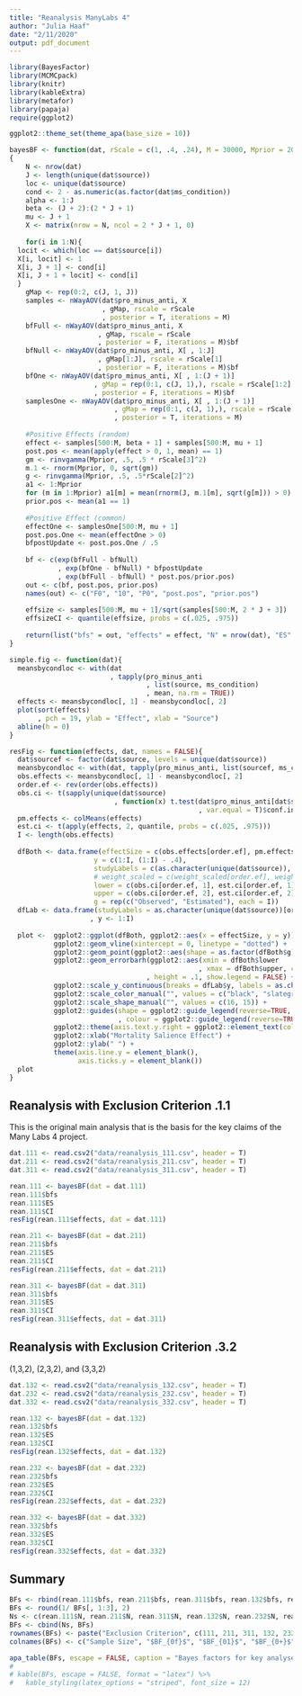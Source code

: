 ```yaml
---
title: "Reanalysis ManyLabs 4"
author: "Julia Haaf"
date: "2/11/2020"
output: pdf_document
---
```


```r
library(BayesFactor)
library(MCMCpack)
library(knitr)
library(kableExtra)
library(metafor)
library(papaja)
require(ggplot2)

ggplot2::theme_set(theme_apa(base_size = 10))
```

```r
bayesBF <- function(dat, rScale = c(1, .4, .24), M = 30000, Mprior = 200000)
{
	N <- nrow(dat)
	J <- length(unique(dat$source))
	loc <- unique(dat$source)
	cond <- 2 - as.numeric(as.factor(dat$ms_condition))
	alpha <- 1:J
	beta <- (J + 2):(2 * J + 1)
	mu <- J + 1
	X <- matrix(nrow = N, ncol = 2 * J + 1, 0)
	
	for(i in 1:N){
  locit <- which(loc == dat$source[i])
  X[i, locit] <- 1
  X[i, J + 1] <- cond[i]
  X[i, J + 1 + locit] <- cond[i]
  }
	gMap <- rep(0:2, c(J, 1, J))
	samples <- nWayAOV(dat$pro_minus_anti, X
	                   , gMap, rscale = rScale
	                   , posterior = T, iterations = M)
	bfFull <- nWayAOV(dat$pro_minus_anti, X
	                  , gMap, rscale = rScale
	                  , posterior = F, iterations = M)$bf
	bfNull <- nWayAOV(dat$pro_minus_anti, X[ , 1:J]
	                  , gMap[1:J], rscale = rScale[1]
	                  , posterior = F, iterations = M)$bf
	bfOne <- nWayAOV(dat$pro_minus_anti, X[ , 1:(J + 1)]
	                 , gMap = rep(0:1, c(J, 1),), rscale = rScale[1:2]
	                 , posterior = F, iterations = M)$bf
	samplesOne <- nWayAOV(dat$pro_minus_anti, X[ , 1:(J + 1)]
	                      , gMap = rep(0:1, c(J, 1),), rscale = rScale[1:2]
	                      , posterior = T, iterations = M)
	
	#Positive Effects (random)
	effect <- samples[500:M, beta + 1] + samples[500:M, mu + 1]
	post.pos <- mean(apply(effect > 0, 1, mean) == 1)
	gm <- rinvgamma(Mprior, .5, .5 * rScale[3]^2)
	m.1 <- rnorm(Mprior, 0, sqrt(gm))
	g <- rinvgamma(Mprior, .5, .5*rScale[2]^2)
	a1 <- 1:Mprior
	for (m in 1:Mprior) a1[m] = mean(rnorm(J, m.1[m], sqrt(g[m])) > 0)
	prior.pos <- mean(a1 == 1)
	
	#Positive Effect (common)
	effectOne <- samplesOne[500:M, mu + 1]
	post.pos.One <- mean(effectOne > 0)
	bfpostUpdate <- post.pos.One / .5
	
	bf <- c(exp(bfFull - bfNull)
	        , exp(bfOne - bfNull) * bfpostUpdate
	        , exp(bfFull - bfNull) * post.pos/prior.pos)
	out <- c(bf, post.pos, prior.pos)
	names(out) <- c("F0", "10", "P0", "post.pos", "prior.pos")
	
	effsize <- samples[500:M, mu + 1]/sqrt(samples[500:M, 2 * J + 3])
	effsizeCI <- quantile(effsize, probs = c(.025, .975))
	
	return(list("bfs" = out, "effects" = effect, "N" = nrow(dat), "ES" = mean(effsize), "CI" = effsizeCI))
}

simple.fig <- function(dat){
  meansbycondloc <- with(dat
                         , tapply(pro_minus_anti
                                  , list(source, ms_condition)
                                  , mean, na.rm = TRUE))
  effects <- meansbycondloc[, 1] - meansbycondloc[, 2]
  plot(sort(effects)
       , pch = 19, ylab = "Effect", xlab = "Source")
  abline(h = 0)
}
```

```r
resFig <- function(effects, dat, names = FALSE){
  dat$sourcef <- factor(dat$source, levels = unique(dat$source))
  meansbycondloc <- with(dat, tapply(pro_minus_anti, list(sourcef, ms_condition), mean, na.rm = TRUE))
  obs.effects <- meansbycondloc[, 1] - meansbycondloc[, 2]
  order.ef <- rev(order(obs.effects))
  obs.ci <- t(sapply(unique(dat$source)
                          , function(x) t.test(dat$pro_minus_anti[dat$source==x] ~ dat$ms_condition[dat$source==x]
                                               , var.equal = T)$conf.int))
  pm.effects <- colMeans(effects) 
  est.ci <- t(apply(effects, 2, quantile, probs = c(.025, .975)))
  I <- length(obs.effects)
  
  dfBoth <- data.frame(effectSize = c(obs.effects[order.ef], pm.effects[order.ef]),
                     y = c(1:I, (1:I) - .4),
                     studyLabels = c(as.character(unique(dat$source)), rep("", I)),
                     # weight_scaled = c(weight_scaled[order.ef], weight_estimated_scaled[order.ef]), 
                     lower = c(obs.ci[order.ef, 1], est.ci[order.ef, 1]), 
                     upper = c(obs.ci[order.ef, 2], est.ci[order.ef, 2]),
                     g = rep(c("Observed", "Estimated"), each = I))
  dfLab <- data.frame(studyLabels = as.character(unique(dat$source))[order.ef]
                    , y <- 1:I)
    
  plot <-  ggplot2::ggplot(dfBoth, ggplot2::aes(x = effectSize, y = y)) +
           ggplot2::geom_vline(xintercept = 0, linetype = "dotted") +
           ggplot2::geom_point(ggplot2::aes(shape = as.factor(dfBoth$g), colour = as.factor(dfBoth$g))) +
           ggplot2::geom_errorbarh(ggplot2::aes(xmin = dfBoth$lower
                                               , xmax = dfBoth$upper, colour = as.factor(dfBoth$g))
                                  , height = .1, show.legend = FALSE) +
           ggplot2::scale_y_continuous(breaks = dfLab$y, labels = as.character(dfLab$studyLabels)) +
           ggplot2::scale_color_manual("", values = c("black", "slategrey"), labels = c("Estimated", "Observed")) +
           ggplot2::scale_shape_manual("", values = c(16, 15)) +
           ggplot2::guides(shape = ggplot2::guide_legend(reverse=TRUE, override.aes = list(size=3))
                           , colour = ggplot2::guide_legend(reverse=TRUE)) +
           ggplot2::theme(axis.text.y.right = ggplot2::element_text(colour = c(rep(c("slategrey", "black"), each = I)))) +
           ggplot2::xlab("Mortality Salience Effect") +
           ggplot2::ylab(" ") +
           theme(axis.line.y = element_blank(),
                 axis.ticks.y = element_blank())
  plot
}
```

## Reanalysis with Exclusion Criterion .1.1

This is the original main analysis that is the basis for the key claims of the Many Labs 4 project.

```r
dat.111 <- read.csv2("data/reanalysis_111.csv", header = T)
dat.211 <- read.csv2("data/reanalysis_211.csv", header = T)
dat.311 <- read.csv2("data/reanalysis_311.csv", header = T)
```

```r
rean.111 <- bayesBF(dat = dat.111)
rean.111$bfs
rean.111$ES
rean.111$CI
resFig(rean.111$effects, dat = dat.111)
```

```r
rean.211 <- bayesBF(dat = dat.211)
rean.211$bfs
rean.211$ES
rean.211$CI
resFig(rean.211$effects, dat = dat.211)
```

```r
rean.311 <- bayesBF(dat = dat.311)
rean.311$bfs
rean.311$ES
rean.311$CI
resFig(rean.311$effects, dat = dat.311)
```

## Reanalysis with Exclusion Criterion .3.2

(1,3,2), (2,3,2), and (3,3,2)

```r
dat.132 <- read.csv2("data/reanalysis_132.csv", header = T)
dat.232 <- read.csv2("data/reanalysis_232.csv", header = T)
dat.332 <- read.csv2("data/reanalysis_332.csv", header = T)
```

```r
rean.132 <- bayesBF(dat = dat.132)
rean.132$bfs
rean.132$ES
rean.132$CI
resFig(rean.132$effects, dat = dat.132)
```

```r
rean.232 <- bayesBF(dat = dat.232)
rean.232$bfs
rean.232$ES
rean.232$CI
resFig(rean.232$effects, dat = dat.232)
```

```r
rean.332 <- bayesBF(dat = dat.332)
rean.332$bfs
rean.332$ES
rean.332$CI
resFig(rean.332$effects, dat = dat.332)
```

## Summary

\renewcommand{\arraystretch}{2}

```r
BFs <- rbind(rean.111$bfs, rean.211$bfs, rean.311$bfs, rean.132$bfs, rean.232$bfs, rean.332$bfs)
BFs <- round(1/ BFs[, 1:3], 2)
Ns <- c(rean.111$N, rean.211$N, rean.311$N, rean.132$N, rean.232$N, rean.332$N)
BFs <- cbind(Ns, BFs)
rownames(BFs) <- paste("Exclusion Criterion", c(111, 211, 311, 132, 232, 332))
colnames(BFs) <- c("Sample Size", "$BF_{0f}$", "$BF_{01}$", "$BF_{0+}$")

apa_table(BFs, escape = FALSE, caption = "Bayes factors for key analyses.", note = "All Bayes factors are reported in favor of the null model.")
# 
# kable(BFs, escape = FALSE, format = "latex") %>%
#   kable_styling(latex_options = "striped", font_size = 12)
```

